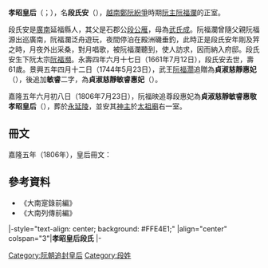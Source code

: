 '''孝昭皇后'''（{{vie|v='''Hiếu Chiêu hoàng hậu'''|hn=孝昭皇后}}；{{bd|1601年||1661年|7月12日|catIdx=D段}}），名'''段氏安'''（{{vie|v='''Đoàn Thị An'''|hn=段氏安}}），[[越南|越南]][[鄭阮紛爭|鄭阮紛爭]]時期[[阮主|阮主]][[阮福瀾|阮福瀾]]的正室。

段氏安是[[廣南|廣南]]延福縣人，其父是石郡公[[段公雁|段公雁]]，母為[[武氏成|武氏成]]。阮福瀾曾隨父親阮福源出巡廣南，阮福瀾泛舟遊玩，夜間停泊在殿洲磯垂釣，此時正是段氏安年剛及笄之時，月夜外出采桑，對月唱歌，被阮福瀾聽到，使人訪求，因而納入府邸。段氏安生下阮太宗[[阮福瀕|阮福瀕]]。永壽四年六月十七日（1661年7月12日），段氏安去世，壽61歲。景興五年四月十二日（1744年5月23日），武王[[阮福濶|阮福濶]]追贈為'''貞淑慈靜惠妃'''（{{vie|v=Trinh thục Từ Tĩnh Huệ Phi|hn=貞淑慈靜惠妃}}），後追加'''敏睿'''二字，為'''貞淑慈靜敏睿惠妃'''（{{vie|v=Trinh thục Từ Tĩnh Mẫu Duệ Huệ Phi|hn=貞淑慈靜敏睿惠妃}}）。

嘉隆五年六月初八日（1806年7月23日），阮福映追尊段惠妃為'''貞淑慈靜敏睿惠敬孝昭皇后'''（{{vie|v=Trinh Thục Từ Tĩnh Mẫu Duệ Huệ Kính Hiếu Chiêu hoàng hậu|hn=貞淑慈靜敏睿惠敬孝昭皇后}}），葬於[[永延陵|永延陵]]，並安其[[牌位|神主]]於[[太祖廟|太祖廟]]右一室。

==冊文==
嘉隆五年（1806年），皇后冊文：
{{quote|<blockquote>宗廟之禮，敬其所尊，愛其所親。于以報功，而崇德也。欽惟貞淑慈靜敏睿段惠妃殿下，齊媚芳儀，貞純韙範。坤元合德，化始庭闈。震夙凝祥，慶延社稷。福履綏成，奕世無極。今仰憑靈貺，再造鴻圖。虔奉徽章，式隆美業。謹奉金冊，上尊號曰貞淑慈靜敏睿惠敬孝昭皇后。伏惟陟降洋洋，光膺顯號。永綿介祉，申錫無疆。</blockquote>}}

==參考資料==
*《大南寔錄前編》
*《大南列傳前編》

{{start box}}
|-style="text-align: center; background: #FFE4E1;"
|align="center" colspan="3"|'''孝昭皇后段氏'''
|- 
{{s-before|[[莫氏佳|孝文皇后莫氏]]<br />（追尊）}} 
{{s-title|[[越南皇后及妃嬪列表|越南阮朝皇后<br />（追尊）]]|}} 
{{s-after|[[朱氏園|慈敏孝哲皇后朱氏]]<br />（追尊）}} 
{{end box}}

{{西山朝及阮朝皇后}}

[[Category:阮朝追封皇后|Category:阮朝追封皇后]]
[[Category:段姓|Category:段姓]]